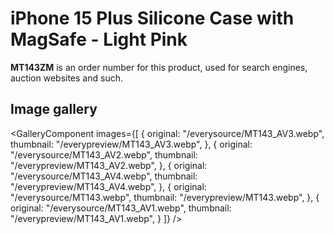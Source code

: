 
# iPhone 15 Plus Silicone Case with MagSafe - Light Pink

<Callout type='info' emoji='👉🏻'>**MT143ZM** is an order number for this product, used for search engines, auction websites and such.</Callout>

## Image gallery

<GalleryComponent
    images={[
      {
        original: "/everysource/MT143_AV3.webp",
        thumbnail: "/everypreview/MT143_AV3.webp",
      },
      {
        original: "/everysource/MT143_AV2.webp",
        thumbnail: "/everypreview/MT143_AV2.webp",
      },
      {
        original: "/everysource/MT143_AV4.webp",
        thumbnail: "/everypreview/MT143_AV4.webp",
      },
      {
        original: "/everysource/MT143.webp",
        thumbnail: "/everypreview/MT143.webp",
      },
      {
        original: "/everysource/MT143_AV1.webp",
        thumbnail: "/everypreview/MT143_AV1.webp",
      }
    ]}
  />
